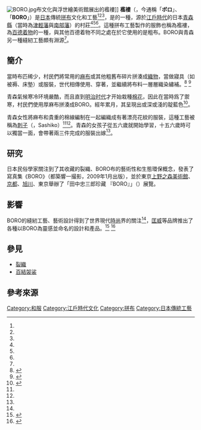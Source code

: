 [[File:BORO.jpg|thumb]]布文化與浮世繪美術館展出的襤褸]]
'''襤褸'''（{{lang-ja|'''ぼろ'''}}，今通稱「'''ボロ'''」、「'''BORO'''」）是[[日本|日本]]傳統[[拼布|拼布]]文化和工藝<ref name=nhk></ref><ref name=am></ref><ref name=b></ref>，是{{link-ko|百家布|조각보}}的一種，源於[[江戶時代|江戶時代]]的日本[[青森縣|青森縣]]（當時為[[津輕藩|津輕藩]]與[[盛岡藩|南部藩]]）的村莊<ref name=nhk></ref><ref name=am></ref><ref name=b></ref>。這種拼布工藝製作的服飾也稱為襤褸，為[[百德着物|百德着物]]的一種，與其他百德着物不同之處在於它使用的是粗布。BORO與青森另一種縫紉工藝{{tsl|ja|裂織|裂織}}頗有淵源<ref name=nhk></ref>。

== 簡介 ==

當時布匹稀少，村民們將常用的[[麻布|麻布]]或其他粗舊布碎片拼湊成[[織物|織物]]，當做寢具（如被褥、床墊）或服裝，世代相傳使用、穿著，並繼續將布料一層層織染繡補。<ref name=am>{{cite web|title=BORO EXHIBITION|url=http://www.amusemuseum.com/boro/|publisher=AMUSE MUSEUM（[[東京|東京]]布文化と浮世絵の美術館）|accessdate=2013-12-30|language=ja|archive-date=2015-05-28|archive-url=https://www.webcitation.org/6YqqaF66f?url=http://www.amusemuseum.com/boro/|dead-url=no}}</ref> <ref name=b>{{cite book|author=小出由紀子、都築響一|title=《BORO つぎ、はぎ、いかす。青森のぼろ布文化》|publisher=アスペクト|language=en|date=2008年12月}}</ref>

青森氣候寒冷环境嚴酷，而且直到[[明治时代|明治时代]]才开始栽種[[棉花|棉花]]，因此在當時爲了禦寒，村民們使用厚麻布拼湊成BORO。經年累月，其呈現出或深或淺的靛藍色<ref name=nhk>{{cite web|title=file159　「青森のBORO（ぼろ）」｜NHK 鑑賞マニュアル 美の壺|url=http://www.nhk.or.jp/tsubo/program/file159.html|publisher=[[NHK|NHK]]|language=ja|accessdate=2013-12-30|archive-date=2015-05-28|archive-url=https://www.webcitation.org/6Yr2k4fhS?url=http://www.nhk.or.jp/tsubo/program/file159.html|dead-url=no}}</ref>。

青森女性將麻布和貴重的棉線編制在一起編織成有著漂亮花紋的服裝，這種工藝被稱為[[刺子|刺子]]（{{lang|ja|刺し子}}，Sashiko）<ref name=nhk></ref><ref name=am></ref>。青森的女孩子從五六歲就開始學習，十五六歲時可以獨當一面，會帶著兩三件完成的服裝出嫁<ref name=nhk></ref>。

== 研究 ==

日本民俗學家{{tsl|ja|田中忠三郎|田中忠三郎}}關注到了其收藏的裂織、BORO布的藝術性和生態環保概念，發表了寫真集《BORO》（都築響一撮影，2009年1月出版），並於東京[[上野之森美術館|上野之森美術館]]、[[京都|京都]]{{tsl|ja|思文閣美術館|思文閣美術館}}、[[旭川市|旭川]]{{tsl|ja|国際染織美術館|国際染織美術館}}、東京{{tsl|ja|青山ブックセンター|青山圖書中心}}舉辦了「田中忠三郎珍藏 『BORO』」（{{lang|ja|田中忠三郎コレクション 『BORO』}}）展覽。

== 影響 ==

BORO的縫紉工藝、藝術設計得到了世界現代[[時裝|時尚]]界的關注<ref name=am></ref>，[[匡威|匡威]]等品牌推出了各種以BORO為靈感並命名的設計和產品。<ref>{{cite web|title=CONVERSE FIRST STRING JACK PURCELL BORO|url=http://www.milk.com.hk/content/converse-first-string-jack-purcell-boro|publisher=MILK.COM|language=zh-hant|deadurl=yes|archiveurl=https://web.archive.org/web/20140101092755/http://www.milk.com.hk/content/converse-first-string-jack-purcell-boro|archivedate=2014年1月1日|df=|access-date=2013年12月31日}}</ref> <ref>{{cite web|title=体现日本工艺之独到，KAPITAL Kountry 牛仔裤、古布披肩、拼接蓝染卫衣|url=http://www.efu.com.cn/manager/newsview-203214-1.html|publisher=中國服裝網|language=zh-hans|accessdate=2013-12-31|archive-date=2014-01-01|archive-url=https://web.archive.org/web/20140101154817/http://www.efu.com.cn/manager/newsview-203214-1.html|dead-url=no}}</ref> 

== 參見 ==
*[[裂織|裂織]]
*[[百結袈裟|百結袈裟]]

==參考來源==
{{reflist}}

[[Category:和服|Category:和服]]
[[Category:江戶時代文化|Category:江戶時代文化]]
[[Category:拼布|Category:拼布]]
[[Category:日本傳統工藝|Category:日本傳統工藝]]